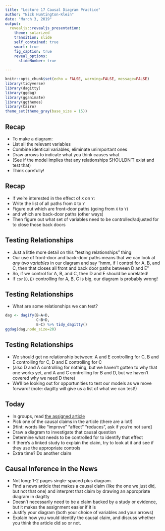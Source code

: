 ```yaml
---
title: "Lecture 17 Causal Diagram Practice"
author: "Nick Huntington-Klein"
date: "March 3, 2019"
output:   
  revealjs::revealjs_presentation:
    theme: solarized
    transition: slide
    self_contained: true
    smart: true
    fig_caption: true
    reveal_options:
      slideNumber: true
    
---
```


```r
knitr::opts_chunk$set(echo = FALSE, warning=FALSE, message=FALSE)
library(tidyverse)
library(dagitty)
library(ggdag)
library(gganimate)
library(ggthemes)
library(Cairo)
theme_set(theme_gray(base_size = 15))
```

## Recap

- To make a diagram:
- List all the relevant variables
- Combine identical variables, eliminate unimportant ones
- Draw arrows to indicate what you think causes what
- (See if the model implies that any relationships SHOULDN'T exist and test that)
- Think carefully!

## Recap

- If we're interested in the effect of `X` on `Y`:
- Write the list of all paths from `X` to `Y`
- Figure out which are front-door paths (going from `X` to `Y`)
- and which are back-door paths (other ways)
- Then figure out what set of variables need to be controlled/adjusted for to close those back doors

## Testing Relationships

- Just a little more detail on this "testing relationships" thing
- Our use of front-door and back-door paths means that we can look at *any two variables* in our diagram and say "hmm, if I control for A, B, and C, then that closes all front and back door paths between D and E"
- So, if we control for A, B, and C, then D and E should be unrelated!
- If `cor(D,E)` controlling for A, B, C is big, our diagram is probably wrong!

## Testing Relationships

- What are some relationships we can test?

```r
dag <- dagify(B~A+D,
              C~B+D,
              E~C) %>% tidy_dagitty()
ggdag(dag,node_size=20)
```

## Testing Relationships

- We should get no relationship between: A and E controlling for C, B and E controlling for C, D and E controlling for C
- (also D and A controlling for nothing, but we haven't gotten to why that one works yet, and A and C controlling for B and D, but we haven't covered why we need D there)
- We'll be looking out for opportunities to test our models as we move forward! (note: dagitty will give us a list of what we can test!)


## Today

- In groups, read [the assigned article](https://www.nytimes.com/2019/01/21/upshot/stuck-and-stressed-the-health-costs-of-traffic.html)
- Pick one of the causal claims in the article (there are a lot!)
- [Hint: words like "improve" "affect" "reduces", ask if you're not sure]
- Draw a diagram to investigate that causal question
- Determine what needs to be controlled for to identify that effect
- If there's a linked study to explain the claim, try to look at it and see if they use the appropriate controls
- Extra time? Do another claim

## Causal Inference in the News

- Not long: 1-2 pages single-spaced plus diagram.
- Find a news article that makes a causal claim (like the one we just did, but not that one) and interpret that claim by drawing an appropriate diagram in dagitty
- Doesn't necessarily need to be a claim backed by a study or evidence, but it makes the assignment easier if it is
- Justify your diagram (both your choice of variables and your arrows)
- Explain how you would identify the causal claim, and discuss whether you think the article did so or not.